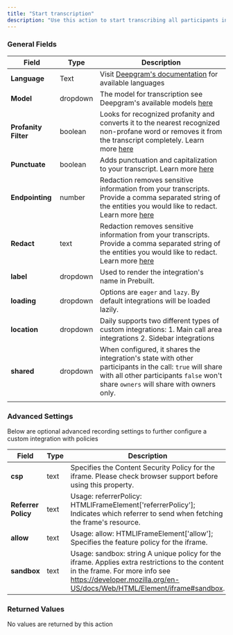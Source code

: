 ```yaml
---
title: "Start transcription"
description: "Use this action to start transcribing all participants in the room. Requires a credit card to unlock. Learn more:  https://docs.daily.co/reference/daily-js/instance-methods/start-transcription#main."
---
```




<dailyPlusFlag feature="action" />

### General Fields

| **Field**            | **Type** | **Description**                                                                                                                                                                                                  |
| -------------------- | -------- | ---------------------------------------------------------------------------------------------------------------------------------------------------------------------------------------------------------------- |
| **Language**         | Text     | Visit [Deepgram's documentation](https://developers.deepgram.com/docs/models-languages-overview) for available languages                                                                                         |
| **Model**            | dropdown | The model for transcription see Deepgram's available models [here](https://developers.deepgram.com/docs/model)                                                                                                   |
| **Profanity Filter** | boolean  | Looks for recognized profanity and converts it to the nearest recognized non-profane word or removes it from the transcript completely. Learn more [here](https://developers.deepgram.com/docs/profanity-filter) |
| **Punctuate**        | boolean  | Adds punctuation and capitalization to your transcript. Learn more [here](https://developers.deepgram.com/docs/punctuation)                                                                                      |
| **Endpointing**      | number   | Redaction removes sensitive information from your transcripts. Provide a comma separated string of the entities you would like to redact. Learn more [here](https://developers.deepgram.com/docs/redaction)      |
| **Redact**           | text     | Redaction removes sensitive information from your transcripts. Provide a comma separated string of the entities you would like to redact. Learn more [here](https://developers.deepgram.com/docs/redaction)      |
| **label**            | dropdown | Used to render the integration's name in Prebuilt.                                                                                                                                                               |
| **loading**          | dropdown | Options are `eager` and `lazy`. By default integrations will be loaded lazily.                                                                                                                                   |
| **location**         | dropdown | Daily supports two different types of custom integrations: 1. Main call area integrations 2. Sidebar integrations                                                                                                |
| **shared**           | dropdown | When configured, it shares the integration's state with other participants in the call: `true` will share with all other participants `false` won't share `owners` will share with owners only.                  |
|                      |

### Advanced Settings

Below are optional advanced recording settings to further configure a custom integration with policies

| **Field**           | **Type** | **Description**                                                                                                                                                                                            |
| ------------------- | -------- | ---------------------------------------------------------------------------------------------------------------------------------------------------------------------------------------------------------- |
| **csp**             | text     | Specifies the Content Security Policy for the iframe. Please check browser support before using this property.                                                                                             |
| **Referrer Policy** | text     | Usage: referrerPolicy: HTMLIFrameElement['referrerPolicy']; Indicates which referrer to send when fetching the frame's resource.                                                                           |
| **allow**           | text     | Usage: allow: HTMLIFrameElement['allow']; Specifies the feature policy for the iframe.                                                                                                                     |
| **sandbox**         | text     | Usage: sandbox: string A unique policy for the iframe. Applies extra restrictions to the content in the frame. For more info see https://developer.mozilla.org/en-US/docs/Web/HTML/Element/iframe#sandbox. |

### Returned Values

No values are returned by this action

<dailyBubbleFooter />
